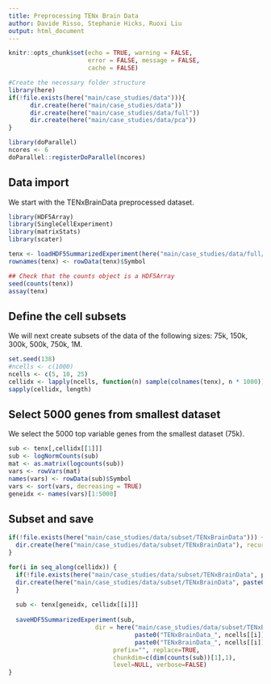 ```yaml
---
title: Preprocessing TENx Brain Data
author: Davide Risso, Stephanie Hicks, Ruoxi Liu
output: html_document
---
```


```r
knitr::opts_chunk$set(echo = TRUE, warning = FALSE, 
                      error = FALSE, message = FALSE, 
                      cache = FALSE)
```

```r
#Create the necessary folder structure
library(here)
if(!file.exists(here("main/case_studies/data"))){
      dir.create(here("main/case_studies/data"))
      dir.create(here("main/case_studies/data/full"))
      dir.create(here("main/case_studies/data/pca"))
}

library(doParallel)
ncores <- 6
doParallel::registerDoParallel(ncores)
```

## Data import 

We start with the TENxBrainData preprocessed dataset.

```r
library(HDF5Array)
library(SingleCellExperiment)
library(matrixStats)
library(scater)

tenx <- loadHDF5SummarizedExperiment(here("main/case_studies/data/full/TENxBrainData", "TENxBrainData_preprocessed"))
rownames(tenx) <- rowData(tenx)$Symbol

## Check that the counts object is a HDF5Array
seed(counts(tenx))
assay(tenx)
```

## Define the cell subsets

We will next create subsets of the data of the following sizes: 75k, 150k, 300k, 500k, 750k, 1M.

```r
set.seed(138)
#ncells <- c(1000) 
ncells <- c(5, 10, 25) 
cellidx <- lapply(ncells, function(n) sample(colnames(tenx), n * 1000))
sapply(cellidx, length)
```


## Select 5000 genes from smallest dataset

We select the 5000 top variable genes from the smallest dataset (75k).

```r
sub <- tenx[,cellidx[[1]]]
sub <- logNormCounts(sub)
mat <- as.matrix(logcounts(sub))
vars <- rowVars(mat)
names(vars) <- rowData(sub)$Symbol
vars <- sort(vars, decreasing = TRUE)
geneidx <- names(vars)[1:5000]
```

## Subset and save

```r
if(!file.exists(here("main/case_studies/data/subset/TENxBrainData"))) {
  dir.create(here("main/case_studies/data/subset/TENxBrainData"), recursive = TRUE)
}

for(i in seq_along(cellidx)) {
  if(!file.exists(here("main/case_studies/data/subset/TENxBrainData", paste0("TENxBrainData_", ncells[[i]], "k")))) {
  dir.create(here("main/case_studies/data/subset/TENxBrainData", paste0("TENxBrainData_", ncells[[i]], "k")), recursive = TRUE)
  }
  
  sub <- tenx[geneidx, cellidx[[i]]]
  
  saveHDF5SummarizedExperiment(sub, 
                        dir = here("main/case_studies/data/subset/TENxBrainData",
                                   paste0("TENxBrainData_", ncells[[i]], "k"),
                                   paste0("TENxBrainData_", ncells[[i]], "k_preprocessed_best")), 
                             prefix="", replace=TRUE, 
                             chunkdim=c(dim(counts(sub))[1],1), 
                             level=NULL, verbose=FALSE)
}
```


